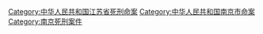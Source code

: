 [[Category:中华人民共和国江苏省死刑命案|Category:中华人民共和国江苏省死刑命案]]
[[Category:中华人民共和国南京市命案|Category:中华人民共和国南京市命案]]
[[Category:南京死刑案件|Category:南京死刑案件]]
